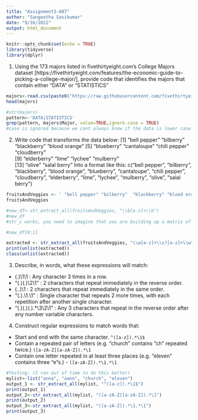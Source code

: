 ```yaml
---
title: "Assignment3-607"
author: "Sangeetha Sasikumar"
date: "9/16/2022"
output: html_document
---
```


```r
knitr::opts_chunk$set(echo = TRUE)
library(tidyverse)
library(dplyr)
```


1. Using the 173 majors listed in fivethirtyeight.com’s College Majors dataset [https://fivethirtyeight.com/features/the-economic-guide-to-picking-a-college-major/], provide code that identifies the majors that contain either "DATA" or "STATISTICS"
```r
majors<-read.csv(paste0("https://raw.githubusercontent.com/fivethirtyeight/data/master/college-majors/majors-list.csv"))
head(majors)

```

```r
#str(majors)
pattern<-'DATA|STATISTICS'
grep(pattern, majors$Major, value=TRUE,ignore.case = TRUE)
#case is ignored because we cant always know if the data is lower case or upper case

```

2. Write code that transforms the data below:
[1] "bell pepper"  "bilberry"     "blackberry"   "blood orange"
[5] "blueberry"    "cantaloupe"   "chili pepper" "cloudberry"  
[9] "elderberry"   "lime"         "lychee"       "mulberry"    
[13] "olive"        "salal berry"
Into a format like this:
c("bell pepper", "bilberry", "blackberry", "blood orange", "blueberry", "cantaloupe", "chili pepper", "cloudberry", "elderberry", "lime", "lychee", "mulberry", "olive", "salal berry")

```r
fruitsAndVeggies <- ' "bell pepper" "bilberry"  "blackberry" "blood orange" "blueberry"    "cantaloupe"   "chili pepper" "cloudberry" "elderberry"  "lime" "lychee"  "mulberry"  "olive"  "salal berry"'
fruitsAndVeggies

#new_df<-str_extract_all(fruitsAndVeggies, "\\b[a-z]+\\b")
#new_df
#str_c works, you need to imagine that you are building up a matrix of strings. Each input argument forms a column, and is expanded to the length of the longest argument, using the usual recyling rules.

#new_df[0:1]

extracted <- str_extract_all(fruitsAndVeggies, "\\w[a-z]+\\s?[a-z]+\\w")
print(unlist(extracted))   
class(unlist(extracted))
```

3. Describe, in words, what these expressions will match: \n \n
  * (.)\1\1   : Any character 3 times in a row.
  * "(.)(.)\\2\\1"   : 2 characters that repeat immediately in the reverse order.
  * (..)\1   : 2 characters that repeat immediately in the same order.
  * "(.).\\1.\\1"   : Single character that repeats 2 more times, with each repetition after another single character. 
  * "(.)(.)(.).*\\3\\2\\1"   : Any 3 characters that repeat in the reverse order after any number variable characters.

4. Construct regular expressions to match words that:
* Start and end with the same character.    `^([a-z]).*\1$`
* Contain a repeated pair of letters (e.g. "church" contains "ch" repeated twice.)    `([a-zA-Z][a-zA-Z]).*\1`
* Contain one letter repeated in at least three places (e.g. "eleven" contains three "e"s.) - `([a-zA-Z]).*\1.*\1` 

```r
#Testing: (I ran out of time to do this better)
mylist<-list("anna", "aann", "church", "eleven")
output_1 <- str_extract_all(mylist, "^([a-z]).*\1$")
print(output_1)
output_2<-str_extract_all(mylist, "([a-zA-Z][a-zA-Z]).*\1")
print(output_2)
output_3<-str_extract_all(mylist, "([a-zA-Z]).*\1.*\1")
print(output_3)

```
